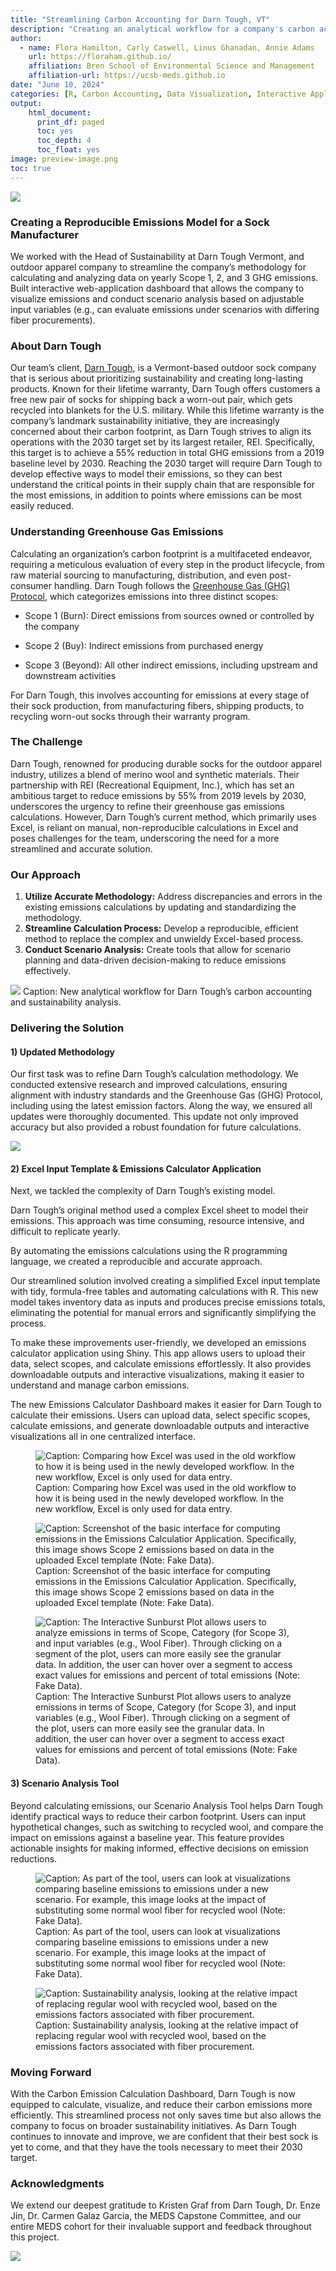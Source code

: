 ```yaml
---
title: "Streamlining Carbon Accounting for Darn Tough, VT"
description: "Creating an analytical workflow for a company's carbon accounting and sustainability analysis"
author: 
  - name: Flora Hamilton, Carly Caswell, Linus Ghanadan, Annie Adams
    url: https://floraham.github.io/
    affiliation: Bren School of Environmental Science and Management
    affiliation-url: https://ucsb-meds.github.io
date: "June 10, 2024"
categories: [R, Carbon Accounting, Data Visualization, Interactive Applications, Analytical Workflows, Corporate Sustainability]
output:
    html_document:
      print_df: paged
      toc: yes
      toc_depth: 4
      toc_float: yes
image: preview-image.png
toc: true
---
```


![](images/topbar-image.png)

### Creating a Reproducible Emissions Model for a Sock Manufacturer

We worked with the Head of Sustainability at Darn Tough Vermont, and outdoor apparel company to streamline the company’s methodology for calculating and analyzing data on yearly Scope 1, 2, and 3 GHG emissions. Built interactive web-application dashboard that allows the company to visualize emissions and conduct scenario analysis based on adjustable input variables (e.g., can evaluate emissions under scenarios with differing fiber procurements).

### About Darn Tough

Our team's client, [Darn Tough](https://darntough.com/), is a Vermont-based outdoor sock company that is serious about prioritizing sustainability and creating long-lasting products. Known for their lifetime warranty, Darn Tough offers customers a free new pair of socks for shipping back a worn-out pair, which gets recycled into blankets for the U.S. military. While this lifetime warranty is the company’s landmark sustainability initiative, they are increasingly concerned about their carbon footprint, as Darn Tough strives to align its operations with the 2030 target set by its largest retailer, REI. Specifically, this target is to achieve a 55% reduction in total GHG emissions from a 2019 baseline level by 2030. Reaching the 2030 target will require Darn Tough to develop effective ways to model their emissions, so they can best understand the critical points in their supply chain that are responsible for the most emissions, in addition to points where emissions can be most easily reduced.

### Understanding Greenhouse Gas Emissions

Calculating an organization's carbon footprint is a multifaceted endeavor, requiring a meticulous evaluation of every step in the product lifecycle, from raw material sourcing to manufacturing, distribution, and even post-consumer handling. Darn Tough follows the [Greenhouse Gas (GHG) Protocol](https://ghgprotocol.org/), which categorizes emissions into three distinct scopes:

-   Scope 1 (Burn): Direct emissions from sources owned or controlled by the company

-   Scope 2 (Buy): Indirect emissions from purchased energy

-   Scope 3 (Beyond): All other indirect emissions, including upstream and downstream activities

For Darn Tough, this involves accounting for emissions at every stage of their sock production, from manufacturing fibers, shipping products, to recycling worn-out socks through their warranty program.

### The Challenge

Darn Tough, renowned for producing durable socks for the outdoor apparel industry, utilizes a blend of merino wool and synthetic materials. Their partnership with REI (Recreational Equipment, Inc.), which has set an ambitious target to reduce emissions by 55% from 2019 levels by 2030, underscores the urgency to refine their greenhouse gas emissions calculations. However, Darn Tough's current method, which primarily uses Excel, is reliant on manual, non-reproducible calculations in Excel and poses challenges for the team, underscoring the need for a more streamlined and accurate solution.

### Our Approach

1.  **Utilize Accurate Methodology:** Address discrepancies and errors in the existing emissions calculations by updating and standardizing the methodology.
2.  **Streamline Calculation Process:** Develop a reproducible, efficient method to replace the complex and unwieldy Excel-based process.
3.  **Conduct Scenario Analysis:** Create tools that allow for scenario planning and data-driven decision-making to reduce emissions effectively.

![](images/workflow.jpg)
Caption: New analytical workflow for Darn Tough’s carbon accounting and sustainability analysis.


### Delivering the Solution

#### 1) **Updated Methodology** 

Our first task was to refine Darn Tough's calculation methodology. We conducted extensive research and improved calculations, ensuring alignment with industry standards and the Greenhouse Gas (GHG) Protocol, including using the latest emission factors. Along the way, we ensured all updates were thoroughly documented. This update not only improved accuracy but also provided a robust foundation for future calculations.

![](images/dashboard1.jpg)



#### 2) **Excel Input Template & Emissions Calculator Application**

Next, we tackled the complexity of Darn Tough's existing model.

Darn Tough's original method used a complex Excel sheet to model their emissions. This approach was time consuming, resource intensive, and difficult to replicate yearly.

By automating the emissions calculations using the R programming language, we created a reproducible and accurate approach.

Our streamlined solution involved creating a simplified Excel input template with tidy, formula-free tables and automating calculations with R. This new model takes inventory data as inputs and produces precise emissions totals, eliminating the potential for manual errors and significantly simplifying the process.

To make these improvements user-friendly, we developed an emissions calculator application using Shiny. This app allows users to upload their data, select scopes, and calculate emissions effortlessly. It also provides downloadable outputs and interactive visualizations, making it easier to understand and manage carbon emissions.

The new Emissions Calculator Dashboard makes it easier for Darn Tough to calculate their emissions. Users can upload data, select specific scopes, calculate emissions, and generate downloadable outputs and interactive visualizations all in one centralized interface.

![Caption: Comparing how Excel was used in the old workflow to how it is being used in the newly developed workflow. In the new workflow, Excel is only used for data entry.](images/excel.jpg)



![Caption: Screenshot of the basic interface for computing emissions in the Emissions Calculatior Application. Specifically, this image shows Scope 2 emissions based on data in the uploaded Excel template (Note: Fake Data).](images/dashboard2.jpg)


![Caption: The Interactive Sunburst Plot allows users to analyze emissions in terms of Scope, Category (for Scope 3), and input variables (e.g., Wool Fiber). Through clicking on a segment of the plot, users can more easily see the granular data. In addition, the user can hover over a segment to access exact values for emissions and percent of total emissions (Note: Fake Data).](images/visualization-image.jpg)


#### 3) Scenario Analysis Tool

Beyond calculating emissions, our Scenario Analysis Tool helps Darn Tough identify practical ways to reduce their carbon footprint. Users can input hypothetical changes, such as switching to recycled wool, and compare the impact on emissions against a baseline year. This feature provides actionable insights for making informed, effective decisions on emission reductions.

![Caption: As part of the tool, users can look at visualizations comparing baseline emissions to emissions under a new scenario. For example, this image looks at the impact of substituting some normal wool fiber for recycled wool (Note: Fake Data).](images/dashboard3.jpg)

![Caption: Sustainability analysis, looking at the relative impact of replacing regular wool with recycled wool, based on the emissions factors associated with fiber procurement.](images/download.jpg)

### Moving Forward

With the Carbon Emission Calculation Dashboard, Darn Tough is now equipped to calculate, visualize, and reduce their carbon emissions more efficiently. This streamlined process not only saves time but also allows the company to focus on broader sustainability initiatives. As Darn Tough continues to innovate and improve, we are confident that their best sock is yet to come, and that they have the tools necessary to meet their 2030 target.

### Acknowledgments

We extend our deepest gratitude to Kristen Graf from Darn Tough, Dr. Enze Jin, Dr. Carmen Galaz Garcia, the MEDS Capstone Committee, and our entire MEDS cohort for their invaluable support and feedback throughout this project.

![](images/team2.jpg)

